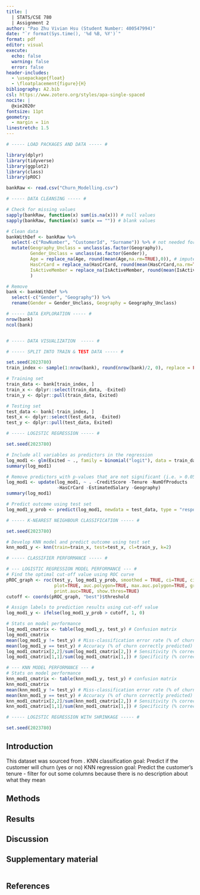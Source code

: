 ```yaml
---
title: |
  | STATS/CSE 780
  | Assignment 2
author: "Pao Zhu Vivian Hsu (Student Number: 400547994)"
date: "`r format(Sys.time(), '%d %B, %Y')`"
format: pdf
editor: visual
execute:
  echo: false
  warning: false
  error: false
header-includes:
  - \usepackage{float}
  - \floatplacement{figure}{H}
bibliography: A2.bib
csl: https://www.zotero.org/styles/apa-single-spaced
nocite: |
  @xie2020r
fontsize: 11pt
geometry: 
  - margin = 1in
linestretch: 1.5
---
```


\newpage

```r
# ----- LOAD PACKAGES AND DATA ----- #

library(dplyr)
library(tidyverse)
library(ggplot2)
library(class)
library(pROC)

bankRaw <- read.csv("Churn_Modelling.csv")


```

```r
# ----- DATA CLEANSING ----- #

# Check for missing values
sapply(bankRaw, function(x) sum(is.na(x))) # null values
sapply(bankRaw, function(x) sum(x == "")) # blank values

# Clean data
bankWithDef <- bankRaw %>%
  select(-c("RowNumber", "CustomerId", "Surname")) %>% # not needed for analysis
  mutate(Geography_Unclass = unclass(as.factor(Geography)),
         Gender_Unclass = unclass(as.factor(Gender)),
         Age = replace_na(Age, round(mean(Age,na.rm=TRUE),0)), # impute with mean
         HasCrCard = replace_na(HasCrCard, round(mean(HasCrCard,na.rm=TRUE),0)), # impute with mean
         IsActiveMember = replace_na(IsActiveMember, round(mean(IsActiveMember,na.rm=TRUE),0)) # impute with mean
         )

# Remove
bank <- bankWithDef %>% 
  select(-c("Gender", "Geography")) %>% 
  rename(Gender = Gender_Unclass, Geography = Geography_Unclass)


```


```r
# ----- DATA EXPLORATION ----- #
nrow(bank)
ncol(bank)


# ----- DATA VISUALIZATION  ----- #


```

```r
# ----- SPLIT INTO TRAIN & TEST DATA ----- #

set.seed(2023780)
train_index <- sample(1:nrow(bank), round(nrow(bank)/2, 0), replace = FALSE)

# Training set
train_data <- bank[train_index, ]
train_x <- dplyr::select(train_data, -Exited)
train_y <- dplyr::pull(train_data, Exited)

# Testing set
test_data <- bank[-train_index, ]
test_x <- dplyr::select(test_data, -Exited)
test_y <- dplyr::pull(test_data, Exited)


```

```r
# ----- LOGISTIC REGRESSION ----- #

set.seed(2023780)

# Include all variables as predictors in the regression
log_mod1 <- glm(Exited ~ ., family = binomial("logit"), data = train_data)
summary(log_mod1)

# Remove predictors with p-values that are not significant (i.e. > 0.05)
log_mod1 <- update(log_mod1, ~ . -CreditScore -Tenure -NumOfProducts 
                   -HasCrCard -EstimatedSalary -Geography)
summary(log_mod1)

# Predict outcome using test set
log_mod1_y_prob <- predict(log_mod1, newdata = test_data, type = "response") # y probabilities


```

```r
# ----- K-NEAREST NEIGHBOUR CLASSIFICATION ----- #

set.seed(2023780)

# Develop KNN model and predict outcome using test set
knn_mod1_y <- knn(train=train_x, test=test_x, cl=train_y, k=2) 


```

```r
# ----- CLASSIFIER PERFORMANCE ----- #

# --- LOGISTIC REGRESSION MODEL PERFORMANCE --- #
# Find the optimal cut-off value using ROC curve
pROC_graph <- roc(test_y, log_mod1_y_prob, smoothed = TRUE, ci=TRUE, ci.alpha=0.9, 
                  plot=TRUE, auc.polygon=TRUE, max.auc.polygon=TRUE, grid=TRUE,
                  print.auc=TRUE, show.thres=TRUE)
cutoff <- coords(pROC_graph, "best")$threshold

# Assign labels to prediction results using cut-off value
log_mod1_y <- ifelse(log_mod1_y_prob > cutoff, 1, 0)

# Stats on model performance
log_mod1_cmatrix <- table(log_mod1_y, test_y) # Confusion matrix
log_mod1_cmatrix
mean(log_mod1_y != test_y) # Miss-classification error rate (% of churn incorrectly predicted)
mean(log_mod1_y == test_y) # Accuracy (% of churn correctly predicted)
log_mod1_cmatrix[2,2]/sum(log_mod1_cmatrix[2,]) # Sensitivity (% correctly predicted as churned)
log_mod1_cmatrix[1,1]/sum(log_mod1_cmatrix[1,]) # Specificity (% correctly predicted as not churned)

# --- KNN MODEL PERFORMANCE --- #
# Stats on model performance
knn_mod1_cmatrix <- table(knn_mod1_y, test_y) # confusion matrix
knn_mod1_cmatrix
mean(knn_mod1_y != test_y) # Miss-classification error rate (% of churn incorrectly predicted)
mean(knn_mod1_y == test_y) # Accuracy (% of churn correctly predicted)
knn_mod1_cmatrix[2,2]/sum(knn_mod1_cmatrix[2,]) # Sensitivity (% correctly predicted as churned)
knn_mod1_cmatrix[1,1]/sum(knn_mod1_cmatrix[1,]) # Specificity (% correctly predicted as not churned)

```

```r
# ----- LOGISTIC REGRESSION WITH SHRINKAGE ----- #

set.seed(2023780)


```



## Introduction

This dataset was sourced from .
KNN classification goal: Predict if the customer will churn (yes or no)
KNN regression goal: Predict the customer's tenure
- filter for out some columns because there is no description about what they mean

## Methods



## Results



## Discussion



\newpage

## Supplementary material

```r
```

\newpage

## References

::: {#refs}
:::
